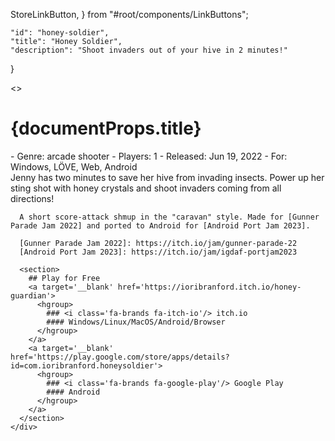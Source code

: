   StoreLinkButton,
} from "#root/components/LinkButtons";

    "id": "honey-soldier",
    "title": "Honey Soldier",
    "description": "Shoot invaders out of your hive in 2 minutes!"
}

<>
  # {documentProps.title}
  <div class='grid'>
    <div>
      <Gallery items={GalleryItems} showActive={true}/>
      - Genre: arcade shooter
      - Players: 1
      - Released: Jun 19, 2022
      - For: Windows, LÖVE, Web, Android
    </div>
    <div>
      Jenny has two minutes to save her hive from invading insects. Power up her sting shot with honey crystals and shoot invaders coming from all directions!

      A short score-attack shmup in the "caravan" style. Made for [Gunner Parade Jam 2022] and ported to Android for [Android Port Jam 2023].

      [Gunner Parade Jam 2022]: https://itch.io/jam/gunner-parade-22
      [Android Port Jam 2023]: https://itch.io/jam/igdaf-portjam2023
      
      <section>
        ## Play for Free
        <a target='__blank' href='https://ioribranford.itch.io/honey-guardian'>
          <hgroup>
            ### <i class='fa-brands fa-itch-io'/> itch.io
            #### Windows/Linux/MacOS/Android/Browser
          </hgroup>
        </a>
        <a target='__blank' href='https://play.google.com/store/apps/details?id=com.ioribranford.honeysoldier'>
          <hgroup>
            ### <i class='fa-brands fa-google-play'/> Google Play
            #### Android
          </hgroup>
        </a>
      </section>
    </div>
  </div>
</>